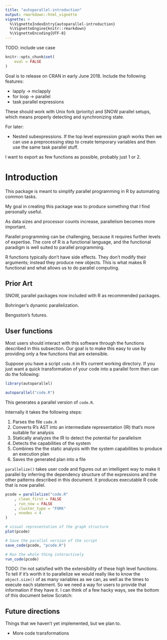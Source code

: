 ```yaml
---
title: "autoparallel-introduction"
output: rmarkdown::html_vignette
vignette: >
  %\VignetteIndexEntry{autoparallel-introduction}
  %\VignetteEngine{knitr::rmarkdown}
  %\VignetteEncoding{UTF-8}
---
```


TODO: include use case

```r
knitr::opts_chunk$set(
    eval = FALSE
)
```

Goal is to release on CRAN in early June 2018. 
Include the following features:

- lapply -> mclapply
- for loop -> parallel
- task parallel expressions

These should work with Unix fork (priority) and SNOW parallel setups, which
means properly detecting and synchronizing state.

For later:

- Nested subexpressions. If the top level expression graph works then
  we can use a preprocessing step to create temporary variables and then
  use the same task parallel stuff.

I want to export as few functions as possible, probably just 1 or 2.

# Introduction

This package is meant to simplify parallel programming in R by automating
common tasks.

My goal in creating this package was to produce something that I find
personally useful.

As data sizes and processor counts increase, parallelism becomes more
important.

Parallel programming can be challenging, because it requires further levels
of expertise. The core of R is a functional language, and the functional
paradigm is well suited to parallel programming. 

R functions typically don't have side effects. They don't modify their
arguments; instead they produce new objects. This is what makes R
functional and what allows us to do parallel computing.


## Prior Art

SNOW, parallel packages now included with R as recommended packages.

Bohringer's dynamic parallelization.

Bengsston's futures.


## User functions

Most users should interact with this software through the functions
described in this subsection. Our goal is to make this easy to use by
providing only a few functions that are extensible. 

Suppose you have a script `code.R` in R's current working directory.
If you just want a quick transformation of your code into a parallel form
then can do the following:

```R

library(autoparallel)

autoparallel("code.R")
```

This generates a parallel version of `code.R`.

Internally it takes the following steps:

1. Parses the file `code.R`
2. Converts R's AST into an intermediate representation (IR) that's more
   suitable for analysis
3. Statically analyzes the IR to detect the potential for parallelism
4. Detects the capabilities of the system
5. Combines the the static analysis with the system capabilities to produce
   an execution plan
6. Saves the generated plan into a file


`parallelize()` takes user code and figures out an intelligent way to make
it parallel by inferring the dependency structure of the expressions and
the other patterns described in this document. It produces executable R
code that is now parallel.

```R
pcode = parallelize("code.R"
    , clean_first = FALSE
    , run_now = FALSE
    , cluster_type = "FORK"
    , nnodes = 4
)

# visual representation of the graph structure
plot(pcode)

# Save the parallel version of the script
save_code(pcode, "pcode.R")

# Run the whole thing interactively
run_code(pcode)
```

TODO: I'm not satisfied with the extensibility of these high level
functions. To tell if it's worth it to parallelize we would really like to
know the `object.size()` of as many variables as we can, as well as the
times to execute each statement. So we need a way for users to provide that
information if they have it. I can think of a few hacky ways, see the
bottom of this document below Scratch:

## Future directions

Things that we haven't yet implemented, but we plan to.

- More code transformations
